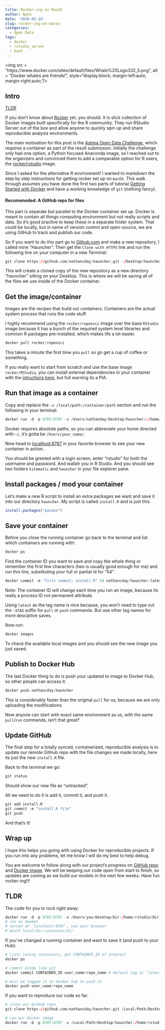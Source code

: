 ```yaml
---
title: Rocker-ing on MacOS
author: Nate
date: '2018-03-18'
slug: rocker-ing-on-macos
categories:
  - Open Data
tags:
  - docker
  - rstudio_server
  - bash
---
```


<img src = "https://www.docker.com/sites/default/files/Whale%20Logo332_5.png", alt = "Docker whales are friends!", style="display:block; margin-left:auto; margin-right:auto;"/>

## Intro

[TLDR](##TLDR)

If you don't know about [Rocker](https://github.com/rocker-org/rocker) yet, you should. It is slick collection of Docker images built specifically for the R community. They run RStudio Server out of the box and allow anyone to quickly spin up and share reproducible analysis environments.

The main motivation for this post is the [Astrea Open Data Challenge](https://www.astraea.earth/open-data-challenge), which requires a container as part of the result submission. Initially the challenge only had one option, a Python focused Anaconda image, so I reached out to the organizers and convinced them to add a comparable option for R users, the [rocker/rstudio](https://hub.docker.com/r/rocker/rstudio/) image.

Since I asked for the alternative R environment! I wanted to markdown the step by step instructions for getting rocker set up on `macOS`. This walk through assumes you have done the first two parts of tutorial [Getting Started with Docker](https://docs.docker.com/get-started/) and have a working knowledge of `git` (nothing fancy).

#### **Recomeneded: A GitHub repo for files **

This part is separate but parallel to the Docker container set up. Docker is meant to contain all things computing environment but not really scripts and data. So it's good practive to keep these in a separate folder system. That could be locally, but in name of version control and open-source, we are using GitHub to track and publish our code.

So if you want to do this part go to [Github.com](github.com) and make a new repository, I called mine "Hauncher". Then get the `Clone with HTTPS` link and run the following line on your computer in a new Terminal:

```r
git clone https://github.com/nathancday/hauncher.git ~/Desktop/hauncher
```

This will create a cloned copy of the new repository as a new directory "hauncher" sitting on your Desktop. This is where we will be saving all of the files we use inside of the Docker container.

## Get the image/container

Images are the recipes that build out containers. Containers are the actual system process that runs the code stuff.

I highly recommend using the `rocker/ropensci` image over the base `RStudio` image because it has a bunch of the required system level libraries and common R packages pre-installed, which makes life a lot easier.

```r
docker pull rocker/ropensci
```

This takes a minute the first time you `pull` so go get a cup of coffee or something.

If you really want to start from scratch and use the base image `rocker/RStudio`, you can install external dependencies in your container with the [intructions here](https://github.com/rocker-org/rocker/wiki/Using-the-RStudio-image), but full warning its a PIA.

## Run that image as a container 

Copy and replace the `-v /local/path:/container/path` section and run the following in your terminal:

```r
docker run -d -p 8787:8787 -v /Users/nathanday/Desktop/hauncher/:/home/rstudio/hauncher rocker/rstudio
```

Docker requires absolute paths, so you can abbreviate your home directed with `~/`, it's gotta be `/Users/your_name/`.

Now head to [localhost:8787](localhost:8787) in your favorite browser to see your new container in action.

You should be greeted with a login screen, enter "rstudio" for both the username and password. And wallah you in R Studio. And you should see two folders `kitematic` and `hauncher` in your file explorer pane.

## Install packages / mod your container

Let's make a new R script to install an extra packages we want and save it into our directory `hauncher`. My script is called `install.R` and is just this:

```r
install.packages("pacman")
```

## Save your container

Before you close the running container go back to the terminal and list which containers are running with:

```r
docker ps
```

Find the container ID you want to save and copy the whole thing or remember the first few characters (two is usually good enough for me) and run this line, substituting your full or partial id for "54".

```r
docker commit -m "first commit; install.R" 54 nathancday/hauncher:latest
```

Note: The container ID will change each time you run an image, because its really a process ID not permanent attribute.

Using `latest` as the tag name is nice because, you won't need to type out the `:$TAG` suffix for `pull` or `push` commands. But use other tag names for more desciptive saves.

Now run:

```r
docker images
```

To check the available local images and you should see the new image you just saved.

## Publish to Docker Hub

The last Docker thing to do is push your updated to image to Docker Hub, so other people can access it:

```r
docker push nathancday/hauncher
```

This is considerably faster than the original `pull` for us, because we are only uploading the modifications.

Now anyone can start with exact same environment as us, with the same `pull`/`run` commands, isn't that great?

## Update GitHub

The final step for a totally synced, containerized, reproducible analysis is to update our remote GitHub repo with the file changes we made locally, here its just the new `install.R` file.

Back to the terminal we go:

```r
git status
```

Should show our new file as "untracked".

All we need to do it is add it, commit it, and push it.

```r
git add install.R
git commit -m "install.R file"
git push
```

And that's it!

## Wrap up

I hope this helps you going with using Docker for reproducible projects. If you run into any problems, let me know I will do my best to help debug.

You are welcome to follow along with our project's progress on [GitHub repo](https://github.com/nathancday/hauncher) and [Docker image](https://hub.docker.com/r/nathancday/hauncher/).  We will be keeping our code open from start to finish, so updates are coming as we build our models in the next few weeks. Have fun rocker-ing!!!

## TLDR

The code for you to rock right away:

```r
docker run -d -p 8787:8787 -v /Users/you/Desktop/Dir:/home/rstudio/Dir rocker/ropensci
# run as daemon
# served at 'localhost:8787', use your browser
# mount local/dir:container/dir
```

If you've changed a running container and want to save it (and push to your Hub):

```r
# lists runing containers, get CONTAINER_ID of interest
docker ps 

# commit kinda like git
docker commit CONTAINER_ID user_name/repo_name # default tag is 'latest'

# must be logged in to docker hub to push it
docker push user_name/repo_name
```

If you want to reproduce our code so far:

```r
# clone our GitHub repo
git clone https://github.com/nathancday/hauncher.git /Local/Path/Desktop/hauncher

# run our Docker image
docker run -d -p 8787:8787 -v /Local/Path/Desktop/hauncher:/home/rstudio/hauncer nathancday/hauncher
```


